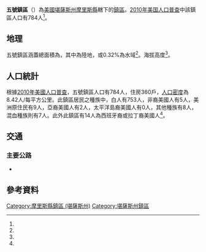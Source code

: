 {{noteTA
|G1=USState
}}
{{Infobox settlement
|official_name = 五號鎮區
|native_name = Township 5
|settlement_type = 鎮區
|pushpin_map=USA Kansas
|coordinates_display = inline,title
|coordinates_region = US-KS
|subdivision_type = [[世界政區索引|國家]]
|subdivision_name = [[美国|美国]]
|subdivision_type1 = [[美國行政區劃|州]]
|subdivision_name1 = [[堪薩斯州|堪薩斯州]]
|subdivision_type2 = [[堪薩斯州行政區劃|縣]]
|subdivision_name2 = [[摩里斯縣_(堪薩斯州)|摩里斯縣]]
|area_total_km2 = 93.08
|area_land_km2 = 92.79
|area_water_km2 = 0.3
|area_total_sq_mi =
|area_land_sq_mi =
|area_water_sq_mi =
|area_water_percent = 0.32
|population_as_of = [[2010年美国人口普查|2010]]
|population_footnotes = <ref name="Census 2010">{{cite web| url=http://factfinder2.census.gov| title=Race, Hispanic or Latino, Age, and Housing Occupancy: 2010 Census Redistricting Data, Township 5, Morris County, Kansas| publisher=U.S. Census Bureau, American FactFinder 2| accessdate=2017-03-28| archive-date=2013-09-11| archive-url=https://web.archive.org/web/20130911234518/http://factfinder2.census.gov/| dead-url=no}}</ref>
|population_total = 784
|population_density_km2 = auto
|elevation_footnotes = <ref name="gnis"/>
|elevation_m = 435
|elevation_ft = 
|latd = 38
|latm = 49
|lats = 37
|latNS = N
|longd = 96
|longm = 45
|longs = 36
|longEW = W
|postal_code_type =
|postal_code = 
|blank_name = [[聯邦資料處理標準|FIPS代碼]]
|blank_info = 20-71218
|blank1_name = [[地名信息系统|GNIS編號]] 
|blank1_info = 476876<ref name="gnis">{{cite web |url= {{Gnis3|476876}} |title= Township 5, Morris County, Kansas|work= [[Geographic_Names_Information_System|Geographic Names Information System]]|publisher= [[United_States_Geological_Survey|United States Geological Survey]] |accessdate= 2017-03-28 }}</ref>
|website = 
|footnotes = 
}}

'''五號鎮區'''（{{lang-en|'''Township 5'''}}）為[[美國|美國]][[堪薩斯州|堪薩斯州]][[摩里斯縣_(堪薩斯州)|摩里斯縣]]轄下的[[行政鎮區|鎮區]]。[[2010年美国人口普查|2010年美国人口普查]]中該鎮區人口有784人<ref name="Census 2010"/>。

==地理==
五號鎮區涵蓋總面積為{{convert|93.08|km2|sqmi}}，其中{{convert|92.79|km2|sqmi}}為陸地，{{convert|0.3|km2|sqmi}}或0.32%為水域<ref name="Census 2010"/>。海拔高度{{convert|435|m|ft}}<ref name="gnis"/>。

==人口統計==
根據[[2010年美國人口普查|2010年美國人口普查]]，五號鎮區人口有784人，住房360戶，[[人口密度|人口密度]]為8.42人/每平方公里。此鎮區居民之種族中，白人有753人，非裔美國人有5人，美洲原住民有9人，亞裔美國人有2人，太平洋島裔美國人有0人，其他種族有8人，混血種族則有7人。此外此鎮區有14人為西班牙裔或拉丁裔美國人<ref name="Census 2010"/>。

==交通==
===主要公路===
*{{Jct|state=KS|KS|4}}

==參考資料==
{{reflist}}

{{摩里斯縣 (堪薩斯州)}}

{{DEFAULTSORT: 05}}
[[Category:摩里斯縣鎮區_(堪薩斯州)|Category:摩里斯縣鎮區 (堪薩斯州)]]
[[Category:堪薩斯州鎮區|Category:堪薩斯州鎮區]]

{{MorrisCountyKS-geo-stub}}